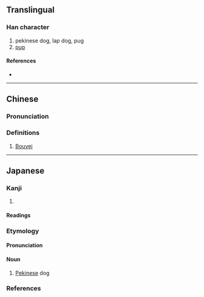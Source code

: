 {{character info}}
==Translingual==

===Han character===
{{Han char|rn=94|rad=犬|as=04|sn=7|four=45206|canj=KHL|ids=⿰犭中}}

# pekinese dog, lap dog, pug
# [[pup]]

====References====
* {{Han ref|kx=0708.021|dkj=20293|dj=1120.090|hdz=21336.050|uh=72C6|ud=29382|bh=CB64|bd=52068}}

----

==Chinese==
{{zh-forms}}

===Pronunciation===
{{zh-pron
|m=zhòng
|c=zung6
|cat=n
}}

===Definitions===
{{zh-hanzi}}

# {{lb|zh|historical}} [[Bouyei]] {{gloss|ethnic group}}
#: {{zh-syn|布依}}

----

==Japanese==

===Kanji===
{{ja-kanji|grade=|rs=犬04}}

# {{rfdef|ja|sort=犬04}}

====Readings====
{{ja-readings
|goon=ちゅう<ちゆう
|kanon=ちゅう<ちゆう
|kun=ちん-<ちん-
}}

===Etymology===
{{wikipedia|lang=ja}}
{{ja-kanjitab|ちん|yomi=k}}
{{rfe|ja}}

====Pronunciation====
{{ja-pron|ちん|acc=1|acc_ref=DJR}}

====Noun====
{{ja-noun|ちん|hhira=ちん}}

# [[Pekinese]] dog

===References===
<references />